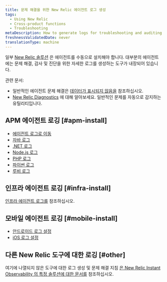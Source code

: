 ```yaml
---
title: 문제 해결을 위한 New Relic 에이전트 로그 생성
tags:
  - Using New Relic
  - Cross-product functions
  - Troubleshooting
metaDescription: How to generate logs for troubleshooting and auditing for New Relic agents.
freshnessValidatedDate: never
translationType: machine
---
```


일부 [New Relic 솔루션](https://newrelic.com/instant-observability/) 은 에이전트를 수동으로 설치해야 합니다. 대부분의 에이전트에는 문제 해결, 감사 및 진단을 위한 자세한 로그를 생성하는 도구가 내장되어 있습니다.

관련 문서:

* 일반적인 에이전트 문제 해결은 [데이터가 표시되지 않음을](/docs/agents/manage-apm-agents/troubleshooting/not-seeing-data) 참조하십시오.
* [New Relic Diagnostics](/docs/using-new-relic/cross-product-functions/troubleshooting/new-relic-diagnostics) 에 대해 알아보세요. 일반적인 문제를 자동으로 감지하는 유틸리티입니다.

## APM 에이전트 로깅 [#apm-install]

* [에이전트 로그로 이동](/docs/agents/go-agent/configuration/go-agent-logging)
* [자바 로그](/docs/agents/java-agent/troubleshooting/generate-debug-logs-troubleshooting-java)
* [.NET 로그](/docs/agents/net-agent/troubleshooting/generate-logs-troubleshooting-net)
* [Node.js 로그](/docs/agents/nodejs-agent/troubleshooting/generate-trace-log-troubleshooting-nodejs)
* [PHP 로그](/docs/agents/php-agent/troubleshooting/generating-logs-troubleshooting-php)
* [파이썬 로그](/docs/agents/python-agent/troubleshooting/python-agent-logging)
* [루비 로그](/docs/agents/ruby-agent/troubleshooting/generating-logs-troubleshooting-ruby)

## 인프라 에이전트 로깅 [#infra-install]

[인프라 에이전트 로그를](/docs/infrastructure/new-relic-infrastructure/troubleshooting/generate-logs-troubleshooting-infrastructure) 참조하십시오.

## 모바일 에이전트 로깅 [#mobile-install]

* [안드로이드 로그 설정](/docs/mobile-monitoring/new-relic-mobile-android/api-guides/android-agent-configuration-feature-flags#logging)
* [iOS 로그 설정](/docs/mobile-monitoring/new-relic-mobile-ios/installation/ios-manual-installation#logging)

## 다른 New Relic 도구에 대한 로깅 [#other]

여기에 나열되지 않은 도구에 대한 로그 생성 및 문제 해결 지침 [은 New Relic Instant Observability 의 특정 솔루션에 대한 문서를](https://newrelic.com/instant-observability/) 참조하십시오.
